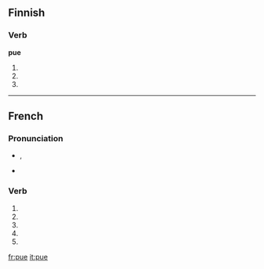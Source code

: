 {{also|PUE|pué}}
==Finnish==

===Verb===
'''pue'''

# {{fi-form of|type=verb|mood=indicative|tense=present connegative|[[pukea]]}}
# {{fi-form of|type=verb|pr=second-person|pl=singular|mood=imperative|tense=present|[[pukea]]}}
# {{fi-form of|type=verb|pr=second-person|pl=singular|mood=imperative|tense=present connegative|[[pukea]]}}

----

==French==

===Pronunciation===
* {{IPA|lang=fr|/py/}}, {{SAMPA|/py/}}
* {{homophones|pu|pues|puent|pus|put|pût|lang=fr}}

===Verb===
{{fr-verb-form}}

# {{form of|[[first-person|First-person]] [[singular]] [[present indicative]]|puer|lang=French}}
# {{form of|[[third-person|Third-person]] [[singular]] [[present indicative]]| puer|lang=French}}
# {{form of|First-person singular [[present subjunctive]]|puer|lang=French}}
# {{form of|[[third-person|Third-person]] singular [[present subjunctive]]| puer|lang=French}}
# {{form of|Second-person singular [[imperative]]|puer |lang=French}}

[[fr:pue]]
[[it:pue]]